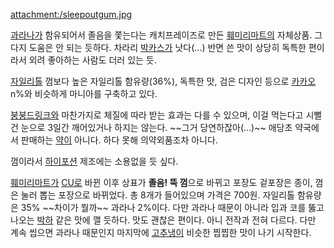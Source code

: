 attachment:/sleepoutgum.jpg

[[과라나]]가 함유되어서 졸음을 쫓는다는 캐치프레이즈로 만든 [[훼미리마트]]의 자체상품.
그다지 도움은 안 되는 듯하다. 차라리 [[박카스]]가 낫다(...) 반면 쓴 맛이 상당히 독특한 편이라서 외려 좋아하는 사람도 더러 있는 듯.

[[자일리톨]] 껌보다 높은 자일리톨 함유량(36%), 독특한 맛, 검은 디자인 등으로 [[카카오]] n%와 비슷하게 마니아를 구축하고 있다.

[[붕붕드링크]]와 마찬가지로 체질에 따라 받는 효과는 다를 수 있으며, 이걸 먹는다고 시뻘건 눈으로 3일간 깨어있거나 하지는 않는다. ~~그거 당연하잖아(...)~~ 애당초 약국에서 판매하는 [[약]]이 아니다. 하다 못해 의약외품조차 아니다.  

껌이라서 [[하이포션]] 제조에는 소용없을 듯 싶다.

[[훼미리마트]]가 [[CU]]로 바뀐 이후 상표가 '''졸음! 뚝 껌'''으로 바뀌고 포장도 겉포장은 종이, 껌은 눌러 뽑는 포장으로 바뀌었다. 총 8개가 들어있으며 가격은 700원. 자일리톨 함유량은 35% ~~차이가 뭘까~~ 과라나 2%이다. 다만 과라나 때문이 아니라 입과 코를 뚫고 나오는 [[박하]] 같은 맛에 깰 듯하다. 맛도 괜찮은 편이다. 아니 전작과 전혀 다르다. 다만 계속 씹으면 과라나 때문인지 마지막에 [[고추냉이]] 비슷한 찝찝한 맛이 나기 시작한다.
